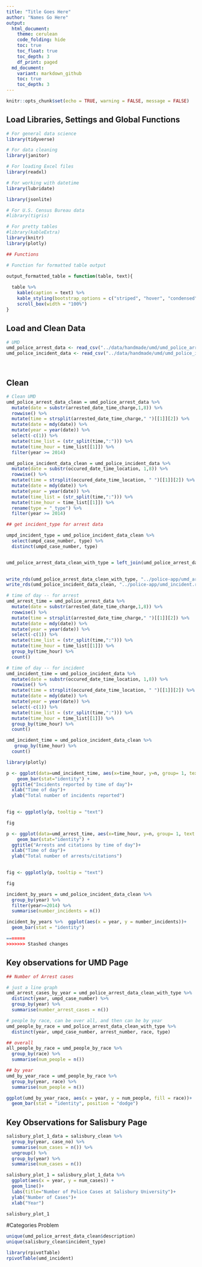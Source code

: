 ```yaml
---
title: "Title Goes Here"
author: "Names Go Here" 
output:
  html_document:
    theme: cerulean
    code_folding: hide
    toc: true
    toc_float: true
    toc_depth: 3
    df_print: paged
  md_document:
    variant: markdown_github
    toc: true
    toc_depth: 3
---
```

```r
knitr::opts_chunk$set(echo = TRUE, warning = FALSE, message = FALSE)
```



## Load Libraries, Settings and Global Functions
```r
# For general data science
library(tidyverse)

# For data cleaning
library(janitor)

# For loading Excel files
library(readxl)

# For working with datetime
library(lubridate)

library(jsonlite)

# For U.S. Census Bureau data
#library(tigris)

# For pretty tables
#library(kableExtra)
library(knitr)
library(plotly)

## Functions 

# Function for formatted table output

output_formatted_table = function(table, text){
  
  table %>% 
    kable(caption = text) %>%
    kable_styling(bootstrap_options = c("striped", "hover", "condensed", "responsive"), font_size = 14, fixed_thead = T) %>%
    scroll_box(width = "100%")
}

```
## Load and Clean Data

```r
# UMD
umd_police_arrest_data <- read_csv("../data/handmade/umd/umd_police_arrest_data_2021-11-28.csv")
umd_police_incident_data <- read_csv("../data/handmade/umd/umd_police_incident_data_2021_09_13.csv")




```

## Clean

```r

# Clean UMD
umd_police_arrest_data_clean = umd_police_arrest_data %>% 
  mutate(date = substr(arrested_date_time_charge,1,8)) %>% 
  rowwise() %>% 
  mutate(time = strsplit(arrested_date_time_charge," ")[[1]][2]) %>% 
  mutate(date = mdy(date)) %>% 
  mutate(year = year(date)) %>% 
  select(-c(1)) %>% 
  mutate(time_list = (str_split(time,":"))) %>% 
  mutate(time_hour = time_list[[1]]) %>% 
  filter(year >= 2014)

umd_police_incident_data_clean = umd_police_incident_data %>% 
  mutate(date = substr(occured_date_time_location, 1,8)) %>% 
  rowwise() %>% 
  mutate(time = strsplit(occured_date_time_location, " ")[[1]][2]) %>% 
  mutate(date = mdy(date)) %>% 
  mutate(year = year(date)) %>%
  mutate(time_list = (str_split(time,":"))) %>% 
  mutate(time_hour = time_list[[1]]) %>% 
  rename(type = "_type") %>% 
  filter(year >= 2014)

## get incident_type for arrest data

umpd_incident_type = umd_police_incident_data_clean %>% 
  select(umpd_case_number, type) %>% 
  distinct(umpd_case_number, type)


umd_police_arrest_data_clean_with_type = left_join(umd_police_arrest_data_clean, umpd_incident_type, by = "umpd_case_number")
  

write_rds(umd_police_arrest_data_clean_with_type, "../police-app/umd_arrest.rds")
write_rds(umd_police_incident_data_clean, "../police-app/umd_incident.rds")

```


```r
# time of day -- for arrest
umd_arrest_time = umd_police_arrest_data %>% 
  mutate(date = substr(arrested_date_time_charge,1,8)) %>% 
  rowwise() %>% 
  mutate(time = strsplit(arrested_date_time_charge," ")[[1]][2]) %>% 
  mutate(date = mdy(date)) %>% 
  mutate(year = year(date)) %>% 
  select(-c(1)) %>% 
  mutate(time_list = (str_split(time,":"))) %>% 
  mutate(time_hour = time_list[[1]]) %>% 
  group_by(time_hour) %>% 
  count()

# time of day -- for incident
umd_incident_time = umd_police_incident_data %>% 
  mutate(date = substr(occured_date_time_location, 1,8)) %>% 
  rowwise() %>% 
  mutate(time = strsplit(occured_date_time_location, " ")[[1]][2]) %>% 
  mutate(date = mdy(date)) %>% 
  mutate(year = year(date)) %>% 
  select(-c(1)) %>% 
  mutate(time_list = (str_split(time,":"))) %>% 
  mutate(time_hour = time_list[[1]]) %>% 
  group_by(time_hour) %>% 
  count()

```


```r
umd_incident_time = umd_police_incident_data_clean %>% 
   group_by(time_hour) %>% 
  count()

library(plotly)

p <- ggplot(data=umd_incident_time, aes(x=time_hour, y=n, group= 1, text = paste("Time of day: ", time_hour,"00 hours","<br>Total incidents reported: ", n))) +
    geom_bar(stat="identity") +
  ggtitle("Incidents reported by time of day")+
  xlab("Time of day")+
  ylab("Total number of incidents reported")
  

fig <- ggplotly(p, tooltip = "text")

fig

p <- ggplot(data=umd_arrest_time, aes(x=time_hour, y=n, group= 1, text = paste("Time of day: ", time_hour,"00 hours","<br>Total arrests/citations: ", n))) +
    geom_bar(stat="identity") +
  ggtitle("Arrests and citations by time of day")+
  xlab("Time of day")+
  ylab("Total number of arrests/citations")
  

fig <- ggplotly(p, tooltip = "text")

fig

```

```r


incident_by_years = umd_police_incident_data_clean %>% 
  group_by(year) %>% 
  filter(year>=2014) %>% 
  summarise(number_incidents = n())

incident_by_years %>%  ggplot(aes(x = year, y = number_incidents))+
  geom_bar(stat = "identity")

=======
>>>>>>> Stashed changes


```








## Key observations for UMD Page

```r

## Number of Arrest cases

# just a line graph
umd_arrest_cases_by_year = umd_police_arrest_data_clean_with_type %>% 
  distinct(year, umpd_case_number) %>% 
  group_by(year) %>% 
  summarise(number_arrest_cases = n())

# people by race, can be over all, and then can be by year
umd_people_by_race = umd_police_arrest_data_clean_with_type %>% 
  distinct(year, umpd_case_number, arrest_number, race, type)

## overall
all_people_by_race = umd_people_by_race %>% 
  group_by(race) %>% 
  summarise(num_people = n())

## by year
umd_by_year_race = umd_people_by_race %>% 
  group_by(year, race) %>% 
  summarise(num_people = n())

ggplot(umd_by_year_race, aes(x = year, y = num_people, fill = race))+
  geom_bar(stat = "identity", position = "dodge")

```


## Key Observations for Salisbury Page


```r
salisbury_plot_1_data = salisbury_clean %>% 
  group_by(year, case_no) %>% 
  summarise(num_cases = n()) %>% 
  ungroup() %>% 
  group_by(year) %>% 
  summarise(num_cases = n())

salisbury_plot_1 = salisbury_plot_1_data %>% 
  ggplot(aes(x = year, y = num_cases)) +
  geom_line()+
  labs(title="Number of Police Cases at Salisbury University")+
  ylab("Number of Cases")+
  xlab("Year")

salisbury_plot_1
```
#Categories Problem

```r


unique(umd_police_arrest_data_clean$description)
unique(salisbury_clean$incident_type)


```

```r
library(rpivotTable)
rpivotTable(umd_incident)


```

